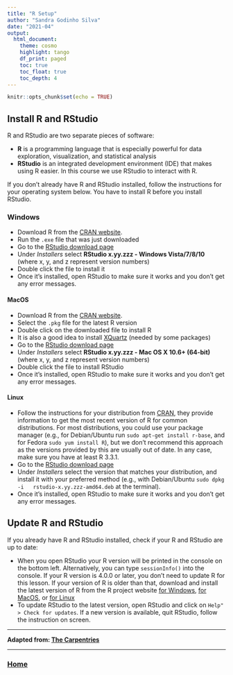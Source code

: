 ```yaml
---
title: "R Setup"
author: "Sandra Godinho Silva"
date: "2021-04"
output: 
  html_document:
    theme: cosmo
    highlight: tango
    df_print: paged
    toc: true
    toc_float: true
    toc_depth: 4
---
```

```r
knitr::opts_chunk$set(echo = TRUE)
```
## Install R and RStudio

R and RStudio are two separate pieces of software: 

* **R** is a programming language that is especially powerful for data 
  exploration, visualization, and statistical analysis
* **RStudio** is an integrated development environment (IDE) that makes using 
  R easier. In this course we use RStudio to interact with R. 
  
If you don't already have R and RStudio installed, follow the instructions for 
your operating system below. You have to install R before you install RStudio. 

### Windows

* Download R from the 
  [CRAN website](https://cran.r-project.org/bin/windows/base/release.htm).
* Run the `.exe` file that was just downloaded
* Go to the [RStudio download page](https://www.rstudio.com/products/rstudio/download/#download)
* Under *Installers* select **RStudio x.yy.zzz - Windows
  Vista/7/8/10** (where x, y, and z represent version numbers)
* Double click the file to install it
* Once it's installed, open RStudio to make sure it works and you don't get any
  error messages.

#### MacOS

* Download R from
  the [CRAN website](https://cran.r-project.org/bin/macosx/).
* Select the `.pkg` file for the latest R version
* Double click on the downloaded file to install R
* It is also a good idea to install [XQuartz](https://www.xquartz.org/) (needed
  by some packages)
* Go to the [RStudio download page](https://www.rstudio.com/products/rstudio/download/#download)
* Under *Installers* select **RStudio x.yy.zzz - Mac OS X 10.6+ (64-bit)**
  (where x, y, and z represent version numbers)
* Double click the file to install RStudio
* Once it's installed, open RStudio to make sure it works and you don't get any
  error messages.

#### Linux

* Follow the instructions for your distribution
  from [CRAN](https://cloud.r-project.org/bin/linux), they provide information
  to get the most recent version of R for common distributions. For most
  distributions, you could use your package manager (e.g., for Debian/Ubuntu run
  `sudo apt-get install r-base`, and for Fedora `sudo yum install R`), but we
  don't recommend this approach as the versions provided by this are
  usually out of date. In any case, make sure you have at least R 3.3.1.
* Go to the
  [RStudio download page](https://www.rstudio.com/products/rstudio/download/#download)
* Under *Installers* select the version that matches your distribution, and
  install it with your preferred method (e.g., with Debian/Ubuntu `sudo dpkg -i
  rstudio-x.yy.zzz-amd64.deb` at the terminal).
* Once it's installed, open RStudio to make sure it works and you don't get any
  error messages.

## Update R and RStudio

If you already have R and RStudio installed, check if your R and RStudio are 
up to date:

* When you open RStudio your R version will be printed in the console on 
  the bottom left. Alternatively, you can type `sessionInfo()` into the console.
  If your R version is 4.0.0 or later, you don't need to update R for this 
  lesson. If your version of R is older than that, download and install the 
  latest version of R from the R project website
  [for Windows](https://cran.r-project.org/bin/windows/base/), 
  [for MacOS](https://cran.r-project.org/bin/macosx/),
  or [for Linux](https://cran.r-project.org/bin/linux/)
* To update RStudio to the latest version, open RStudio and click on 
  `Help" > Check for updates`. If a new version is available, quit RStudio, 
  follow the instruction on screen.
  
***
**Adapted from: [The Carpentries](https://datacarpentry.org/R-ecology-lesson/#Install_R_and_RStudio)**

***
### [Home](https://sandragodinhosilva.github.io/microbiomes2021/)
